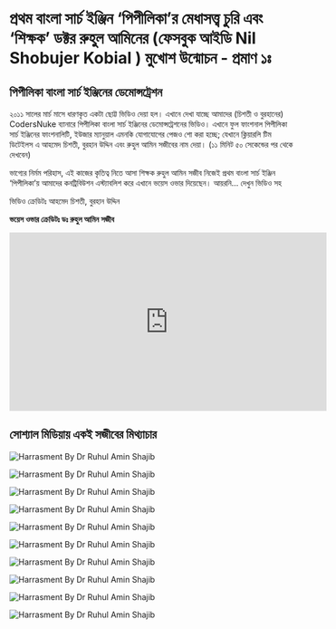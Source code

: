 # প্রথম বাংলা সার্চ ইঞ্জিন ‘পিপীলিকা’র মেধাসত্ত্ব চুরি এবং ‘শিক্ষক’ ডক্টর রুহুল আমিনের (ফেসবুক আইডি Nil Shobujer Kobial ) মুখোশ উন্মোচন - প্রমাণ ১ঃ

## পিপীলিকা বাংলা সার্চ ইঞ্জিনের ডেমোন্সট্রেশন
২০১১ সালের মার্চ মাসে ধারণকৃত একটা ছোট্ট ভিডিও দেয়া হল। এখানে দেখা যাচ্ছে আমাদের (চিশতী ও বুরহানের) CodersNuke ব্যানারে পিপীলিকা বাংলা সার্চ ইঞ্জিনের ডেমোন্সট্রেশনের ভিডিও। এখানে ফুল ফাংশনাল পিপীলিকা সার্চ ইঞ্জিনের ফাংশনালিটি, ইউজার ম্যানুয়াল এমনকি যোগাযোগের পেজও শো করা হচ্ছে; যেখানে ক্লিয়ারলি টিম ডিটেইলস এ আহমেদ চিশতী, বুরহান উদ্দিন এবং রুহুল আমিন সজীবের নাম দেয়া। (১১ মিনিট ৫০ সেকেন্ডের পর থেকে দেখবেন)

ভাগ্যের নির্মম পরিহাস, এই কাজের কৃতিত্ব নিতে আসা শিক্ষক রুহুল আমিন সজীব  নিজেই প্রথম বাংলা সার্চ ইঞ্জিন ‘পিপীলিকা’য় আমাদের কনট্রিবিউশন এস্ট্যাবলিশ করে এখানে ভয়েস ওভার দিয়েছেন। আয়রনি… দেখুন ভিডিও সহ 

ভিডিও ক্রেডিটঃ আহমেদ চিশতী, বুরহান উদ্দিন 

**ভয়েস ওভার ক্রেডিটঃ ডঃ রুহুল আমিন সজীব**




<iframe width="560" height="315" src="https://www.youtube.com/embed/mvC0bnQfhAo" title="YouTube video player" frameborder="0" allow="accelerometer; autoplay; clipboard-write; encrypted-media; gyroscope; picture-in-picture; web-share" allowfullscreen></iframe>



## সোশ্যাল মিডিয়ায় একই সজীবের মিথ্যাচার

![Harrasment By Dr Ruhul Amin Shajib](/static/images/ev1.1.jpg)

![Harrasment By Dr Ruhul Amin Shajib](/static/images/ev1.2.jpg)

![Harrasment By Dr Ruhul Amin Shajib](/static/images/ev1.3.png)

![Harrasment By Dr Ruhul Amin Shajib](/static/images/ev1.4.png)

![Harrasment By Dr Ruhul Amin Shajib](/static/images/ev1.5.png)

![Harrasment By Dr Ruhul Amin Shajib](/static/images/ev1.6.png)

![Harrasment By Dr Ruhul Amin Shajib](/static/images/ev1.7.png)

![Harrasment By Dr Ruhul Amin Shajib](/static/images/ev1.8.png)

![Harrasment By Dr Ruhul Amin Shajib](/static/images/ev1.9.png)

![Harrasment By Dr Ruhul Amin Shajib](/static/images/ev1.10.png)

